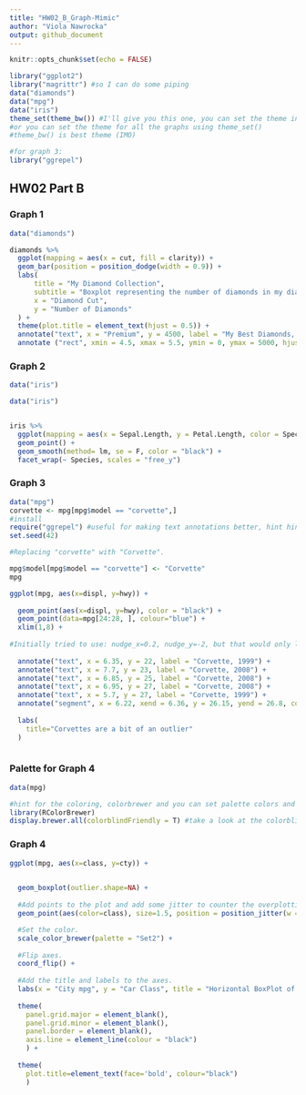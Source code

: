 ```yaml
---
title: "HW02_B_Graph-Mimic"
author: "Viola Nawrocka"
output: github_document
---
```


```r
knitr::opts_chunk$set(echo = FALSE)
```


```r
library("ggplot2")
library("magrittr") #so I can do some piping
data("diamonds")
data("mpg")
data("iris")
theme_set(theme_bw()) #I'll give you this one, you can set the theme individually for graphs
#or you can set the theme for all the graphs using theme_set()
#theme_bw() is best theme (IMO)

#for graph 3:
library("ggrepel")


```

## HW02 Part B

### Graph 1

```r

data("diamonds")

diamonds %>% 
  ggplot(mapping = aes(x = cut, fill = clarity)) +
  geom_bar(position = position_dodge(width = 0.9)) +
  labs(
      title = "My Diamond Collection",
      subtitle = "Boxplot representing the number of diamonds in my diamond collection by \ntype of cut quality and clarity of diamond",
      x = "Diamond Cut",
      y = "Number of Diamonds"
  ) +
  theme(plot.title = element_text(hjust = 0.5)) +
  annotate("text", x = "Premium", y = 4500, label = "My Best Diamonds, \n of course") +
  annotate ("rect", xmin = 4.5, xmax = 5.5, ymin = 0, ymax = 5000, hjust = "Ideal", fill = "grey40", alpha = 0.3)

```

### Graph 2

```r
data("iris")

```

```r
data("iris")


iris %>% 
  ggplot(mapping = aes(x = Sepal.Length, y = Petal.Length, color = Species)) +
  geom_point() +
  geom_smooth(method= lm, se = F, color = "black") +
  facet_wrap(~ Species, scales = "free_y")

```

### Graph 3

```r
data("mpg")
corvette <- mpg[mpg$model == "corvette",]
#install
require("ggrepel") #useful for making text annotations better, hint hint
set.seed(42)
```

```r

#Replacing "corvette" with "Corvette".

mpg$model[mpg$model == "corvette"] <- "Corvette"
mpg

ggplot(mpg, aes(x=displ, y=hwy)) +
  
  geom_point(aes(x=displ, y=hwy), color = "black") +
  geom_point(data=mpg[24:28, ], colour="blue") +
  xlim(1,8) +
  
#Initially tried to use: nudge_x=0.2, nudge_y=-2, but that would only let me move the labels by the same amount in x and y directions, so I decided to switch to annotate, since there were only 5 labels to add (not that much work really).
  
  annotate("text", x = 6.35, y = 22, label = "Corvette, 1999") +
  annotate("text", x = 7.7, y = 23, label = "Corvette, 2008") +
  annotate("text", x = 6.85, y = 25, label = "Corvette, 2008") +
  annotate("text", x = 6.95, y = 27, label = "Corvette, 2008") +
  annotate("text", x = 5.7, y = 27, label = "Corvette, 1999") +
  annotate("segment", x = 6.22, xend = 6.36, y = 26.15, yend = 26.8, colour = "black", size = 0.4) +
  
  labs(
    title="Corvettes are a bit of an outlier"
  )  



```

### Palette for Graph 4 

```r
data(mpg)

#hint for the coloring, colorbrewer and you can set palette colors and make your graphs colorblind friendly
library(RColorBrewer)
display.brewer.all(colorblindFriendly = T) #take a look at the colorblindfriendly options
```

### Graph 4 

```r

ggplot(mpg, aes(x=class, y=cty)) +

  
  geom_boxplot(outlier.shape=NA) +
  
  #Add points to the plot and add some jitter to counter the overplotting.
  geom_point(aes(color=class), size=1.5, position = position_jitter(w = 0.4, h = 0)) +

  #Set the color.
  scale_color_brewer(palette = "Set2") +
  
  #Flip axes.
  coord_flip() +
  
  #Add the title and labels to the axes.
  labs(x = "City mpg", y = "Car Class", title = "Horizontal BoxPlot of City MPG and Car Class") +
  
  theme(
    panel.grid.major = element_blank(), 
    panel.grid.minor = element_blank(), 
    panel.border = element_blank(),
    axis.line = element_line(colour = "black")
    ) +
  
  theme(
    plot.title=element_text(face='bold', colour="black")
    )

  

```




